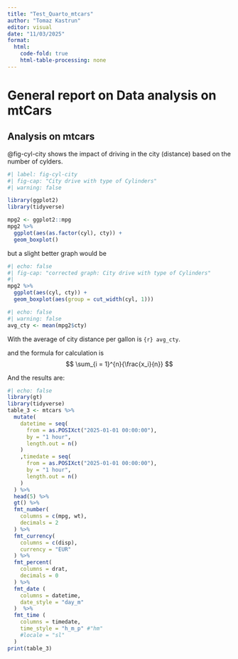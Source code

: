 ```yaml
---
title: "Test_Quarto_mtcars"
author: "Tomaz Kastrun"
editor: visual
date: "11/03/2025"
format: 
  html:
    code-fold: true
    html-table-processing: none
---
```


# General report on Data analysis on mtCars

## Analysis on mtcars

@fig-cyl-city shows the impact of driving in the city (distance) based on the number of cylders.

```r
#| label: fig-cyl-city
#| fig-cap: "City drive with type of Cylinders"
#| warning: false

library(ggplot2)
library(tidyverse)

mpg2 <- ggplot2::mpg
mpg2 %>%
  ggplot(aes(as.factor(cyl), cty)) + 
  geom_boxplot()  
```

but a slight better graph would be

```r
#| echo: false
#| fig-cap: "corrected graph: City drive with type of Cylinders"
#| 
mpg2 %>%
  ggplot(aes(cyl, cty)) + 
  geom_boxplot(aes(group = cut_width(cyl, 1)))  
```

```r
#| echo: false
#| warning: false
avg_cty <- mean(mpg2$cty)
```

With the average of city distance per gallon is `{r} avg_cty`.

and the formula for calculation is $$
\sum_{i = 1}^{n}{\frac{x_i}{n}}
$$

And the results are:

```r
#| echo: false
library(gt)
library(tidyverse)
table_3 <- mtcars %>% 
  mutate(
    datetime = seq(
      from = as.POSIXct("2025-01-01 00:00:00"),
      by = "1 hour",
      length.out = n()
    )
    ,timedate = seq(
      from = as.POSIXct("2025-01-01 00:00:00"),
      by = "1 hour",
      length.out = n()
    )
  ) %>%
  head(5) %>% 
  gt() %>% 
  fmt_number(
    columns = c(mpg, wt),
    decimals = 2
  ) %>% 
  fmt_currency(
    columns = c(disp),
    currency = "EUR"
  ) %>%
  fmt_percent(
    columns = drat, 
    decimals = 0
  ) %>%
  fmt_date (
    columns = datetime,
    date_style = "day_m"
  )  %>%
  fmt_time (
    columns = timedate,
    time_style = "h_m_p" #"hm"
    #locale = "sl"
  )
print(table_3)
```

